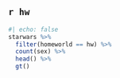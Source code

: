 ## `r hw`

```r
#| echo: false
starwars %>%
  filter(homeworld == hw) %>%
  count(sex) %>%
  head() %>%
  gt()
```